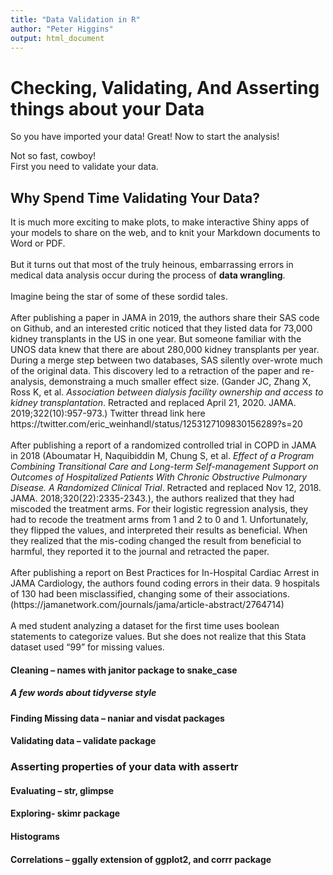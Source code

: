 ```yaml
---
title: "Data Validation in R"
author: "Peter Higgins"
output: html_document
---
```



# Checking, Validating, And Asserting things about your Data


So you have imported your data!
Great!
Now to start the analysis!    

Not so fast, cowboy!    
First you need to validate your data.

## Why Spend Time Validating Your Data?
It is much more exciting to make plots, to make interactive Shiny apps of your models to share on the web, and to knit your Markdown documents to Word or PDF. <br>
<br>
But it turns out that most of the truly heinous, embarrassing errors in medical data analysis occur during the process of **data wrangling**. <br>
<br>
Imagine being the star of some of these sordid tales. <br>
<br>
After publishing a paper in JAMA in 2019, the authors share their SAS code on Github, and an interested critic noticed that they listed data for 73,000 kidney transplants in the US in one year. But someone familiar with the UNOS data knew that there are about 280,000 kidney transplants per year. During a merge step between two databases, SAS silently over-wrote much of the original data. This discovery led to a retraction of the paper and re-analysis, demonstraing a much smaller effect size. (Gander  JC, Zhang  X, Ross  K,  et al.  _Association between dialysis facility ownership and access to kidney transplantation_.  Retracted and replaced April 21, 2020. JAMA. 2019;322(10):957-973.) Twitter thread link here https://twitter.com/eric_weinhandl/status/1253127109830156289?s=20 <br>
<br>
After publishing a report of a randomized controlled trial in COPD in JAMA in 2018 (Aboumatar H, Naquibiddin M, Chung S,  et al.  _Effect of a Program Combining Transitional Care and Long-term Self-management Support on Outcomes of Hospitalized Patients With Chronic Obstructive Pulmonary Disease. A Randomized Clinical Trial_.  Retracted and replaced Nov 12, 2018. JAMA. 2018;320(22):2335-2343.), the authors realized that they had miscoded the treatment arms. For their logistic regression analysis, they had to recode the treatment arms from 1 and 2 to 0 and 1. Unfortunately, they flipped the values, and interpreted their results as beneficial. When they realized that the mis-coding changed the result from beneficial to harmful, they reported it to the journal and retracted the paper. <br>
<br>
After publishing a report on Best Practices for In-Hospital Cardiac Arrest in JAMA Cardiology, the authors found coding errors in their data. 9 hospitals of 130 had been misclassified, changing some of their associations. (https://jamanetwork.com/journals/jama/article-abstract/2764714) <br>
<br>
A med student analyzing a dataset for the first time uses boolean statements to categorize values. But she does not realize that this Stata dataset used "99" for missing values.

####	Cleaning – names with janitor package to snake_case

##### A few words about tidyverse style

####	Finding Missing data – naniar and visdat packages

####	Validating data – validate package

### Asserting properties of your data with assertr

####	Evaluating – str, glimpse

####	Exploring- skimr package

####	Histograms

####	Correlations – ggally extension of ggplot2, and corrr package
